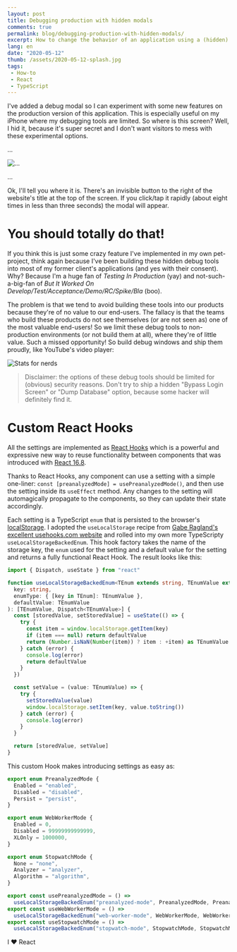 ---
layout: post
title: Debugging production with hidden modals
comments: true
permalink: blog/debugging-production-with-hidden-modals/
excerpt: How to change the behavior of an application using a (hidden) settings screen
lang: en
date: "2020-05-12"
thumb: /assets/2020-05-12-splash.jpg
tags:
 - How-to
 - React
 - TypeScript
---

I've added a debug modal so I can experiment with some new features on the production version of this application. This is especially useful on my iPhone where my debugging tools are limited. So where is this screen? Well, I hid it, because it's super secret and I don't want visitors to mess with these experimental options.

...

![...](/assets/2020-05-12-giphy-tumbleweed.gif)

...

Ok, I'll tell you where it is. There's an invisible button to the right of the website's title at the top of the screen. If you click/tap it rapidly (about eight times in less than three seconds) the modal will appear.

# You should totally do that!

If you think this is just some crazy feature I've implemented in my own pet-project, think again because I've been building these hidden debug tools into most of my former client's applications (and yes with their consent). Why? Because I'm a huge fan of *Testing In Production* (yay) and not-such-a-big-fan of *But It Worked On Develop/Test/Acceptance/Demo/RC/Spike/Bla* (boo).

 The problem is that we tend to avoid building these tools into our products because they're of no value to our end-users. The fallacy is that the teams who build these products do not see themselves (or are not seen as) one of the most valuable end-users! So we limit these debug tools to non-production environments (or not build them at all), where they're of little value. Such a missed opportunity! So build debug windows and ship them proudly, like YouTube's video player:

 ![Stats for nerds](/assets/2020-05-12-youtube-stats-for-nerds.png)

> Disclaimer: the options of these debug tools should be limited for (obvious) security reasons. Don't try to ship a hidden "Bypass Login Screen" or "Dump Database" option, because some hacker will definitely find it.

# Custom React Hooks

All the settings are implemented as [React Hooks](https://reactjs.org/docs/hooks-intro.html) which is a powerful and expressive new way to reuse functionality between components that was introduced with [React 16.8](https://reactjs.org/blog/2019/02/06/react-v16.8.0.html).

Thanks to React Hooks, any component can use a setting with a simple one-liner: `const [preanalyzedMode] = usePreanalyzedMode()`, and then use the setting inside its `useEffect` method. Any changes to the setting will automagically propagate to the components, so they can update their state accordingly.

Each setting is a TypeScript `enum` that is persisted to the browser's [localStorage](https://developer.mozilla.org/en-US/docs/Web/API/Window/localStorage). I adopted the `useLocalStorage` recipe from [Gabe Ragland's excellent usehooks.com website](https://usehooks.com/useLocalStorage/) and rolled into my own more TypeScripty `useLocalStorageBackedEnum`. This hook factory takes the name of the storage key, the `enum` used for the setting and a default value for the setting and returns a fully functional React Hook. The result looks like this:

```typescript title=src/settings.ts
import { Dispatch, useState } from "react"

function useLocalStorageBackedEnum<TEnum extends string, TEnumValue extends number | string>(
  key: string,
  enumType: { [key in TEnum]: TEnumValue },
  defaultValue: TEnumValue
): [TEnumValue, Dispatch<TEnumValue>] {
  const [storedValue, setStoredValue] = useState(() => {
    try {
      const item = window.localStorage.getItem(key)
      if (item === null) return defaultValue
      return (Number.isNaN(Number(item)) ? item : +item) as TEnumValue
    } catch (error) {
      console.log(error)
      return defaultValue
    }
  })

  const setValue = (value: TEnumValue) => {
    try {
      setStoredValue(value)
      window.localStorage.setItem(key, value.toString())
    } catch (error) {
      console.log(error)
    }
  }

  return [storedValue, setValue]
}
```

This custom Hook makes introducing settings as easy as:

```typescript title=src/settings.ts
export enum PreanalyzedMode {
  Enabled = "enabled",
  Disabled = "disabled",
  Persist = "persist",
}

export enum WebWorkerMode {
  Enabled = 0,
  Disabled = 99999999999999,
  XLOnly = 1000000,
}

export enum StopwatchMode {
  None = "none",
  Analyzer = "analyzer",
  Algorithm = "algorithm",
}

export const usePreanalyzedMode = () =>
  useLocalStorageBackedEnum("preanalyzed-mode", PreanalyzedMode, PreanalyzedMode.Enabled)
export const useWebWorkerMode = () =>
  useLocalStorageBackedEnum("web-worker-mode", WebWorkerMode, WebWorkerMode.Disabled)
export const useStopwatchMode = () =>
  useLocalStorageBackedEnum("stopwatch-mode", StopwatchMode, StopwatchMode.None)
```

I ❤ React